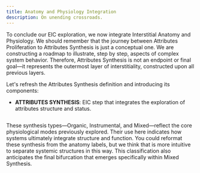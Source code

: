 ```yaml
---
title: Anatomy and Physiology Integration
description: On unending crossroads.
---
```


To conclude our EIC exploration, we now integrate Interstitial Anatomy and Physiology. We should remember that the journey between Attributes Proliferation to Attributes Synthesis is just a conceptual one. We are constructing a roadmap to illustrate, step by step, aspects of complex system behavior. Therefore, Attributes Synthesis is not an endpoint or final goal—it represents the outermost layer of interstitiality, constructed upon all previous layers.

Let's refresh the Attributes Synthesis definition and introducing its components:

- **ATTRIBUTES SYNTHESIS**: EIC step that integrates the exploration of attributes structure and status.

<Image
  src="/images/attributes-synthesis.svg"
  alt=""
  width={300}
  height={122}
  className="w-full"
/>

These synthesis types—Organic, Instrumental, and Mixed—reflect the core physiological modes previously explored. Their use here indicates how systems ultimately integrate structure and function. You could reformat these synthesis from the anatomy labels, but we think that is more intuitive to separate systemic structures in this way. This classification also anticipates the final bifurcation that emerges specifically within Mixed Synthesis. 
